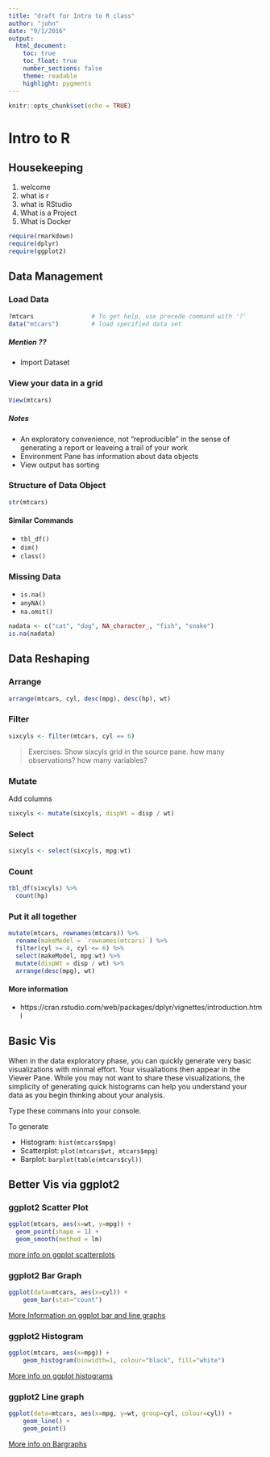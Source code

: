```yaml
---
title: "draft for Intro to R class"
author: "john"
date: "9/1/2016"
output: 
  html_document:
    toc: true
    toc_float: true
    number_sections: false
    theme: readable
    highlight: pygments
---
```


```r
knitr::opts_chunk$set(echo = TRUE)
```


# Intro to R


## Housekeeping

1. welcome
2. what is r
3. what is RStudio
4. What is a Project
5. What is Docker

```r
require(rmarkdown)
require(dplyr)
require(ggplot2)
```

## Data Management

### Load Data
```r
?mtcars                # To get help, use precede command with '?' 
data("mtcars")         # load specified data set
```

##### Mention ??

* Import Dataset 

### View your data in a grid
```r
View(mtcars)
```
##### Notes

* An exploratory convenience, not "reproducible" in the sense of generating a report or leaveing a trail of your work
* Environment Pane has information about data objects
* View output has sorting 


### Structure of Data Object

```r
str(mtcars)
```

#### Similar Commands
* `tbl_df()`
* `dim()`
* `class()`


### Missing Data

* `is.na()`
* `anyNA()`
* `na.omit()`

```r
nadata <- c("cat", "dog", NA_character_, "fish", "snake")
is.na(nadata)
```



## Data Reshaping 

### Arrange

```r
arrange(mtcars, cyl, desc(mpg), desc(hp), wt)
```

### Filter

```r
sixcyls <- filter(mtcars, cyl == 6)
```

> Exercises:  Show sixcyls grid in the source pane.  how many observations?  how many variables?

### Mutate

Add columns
```r
sixcyls <- mutate(sixcyls, dispWt = disp / wt)
```


### Select
```r
sixcyls <- select(sixcyls, mpg:wt)
```


### Count
```r
tbl_df(sixcyls) %>% 
  count(hp)
```


### Put it all together
```r

mutate(mtcars, rownames(mtcars)) %>% 
  rename(makeModel = `rownames(mtcars)`) %>% 
  filter(cyl >= 4, cyl <= 6) %>% 
  select(makeModel, mpg:wt) %>%
  mutate(dispWt = disp / wt) %>% 
  arrange(desc(mpg), wt)

```

#### More information 

* https://cran.rstudio.com/web/packages/dplyr/vignettes/introduction.html 



## Basic Vis

When in the data exploratory phase, you can quickly generate very basic visualizations with minmal effort.  Your visualiations then appear in the Viewer Pane.  While you may not want to share these visualizations, the simplicity of generating quick histograms can help you understand your data as you begin thinking about your analysis.

Type these commans into your console.

To generate

* Histogram:  `hist(mtcars$mpg)`
* Scatterplot: `plot(mtcars$wt, mtcars$mpg)`
* Barplot:  `barplot(table(mtcars$cyl))`


## Better Vis via ggplot2

### ggplot2 Scatter Plot
```r
ggplot(mtcars, aes(x=wt, y=mpg)) +
  geom_point(shape = 1) + 
  geom_smooth(method = lm)
```

[more info on ggplot scatterplots](http://www.cookbook-r.com/Graphs/Scatterplots_(ggplot2)/)


### ggplot2 Bar Graph
```r
ggplot(data=mtcars, aes(x=cyl)) +
    geom_bar(stat="count")
```

[More Information on ggplot bar and line graphs](http://www.cookbook-r.com/Graphs/Bar_and_line_graphs_(ggplot2)/)

### ggplot2 Histogram
```r
ggplot(mtcars, aes(x=mpg)) +
    geom_histogram(binwidth=1, colour="black", fill="white")
```

[More info on ggplot histograms](http://www.cookbook-r.com/Graphs/Plotting_distributions_(ggplot2))

### ggplot2 Line graph
```r
ggplot(data=mtcars, aes(x=mpg, y=wt, group=cyl, colour=cyl)) +
    geom_line() +
    geom_point()
```

[More info on Bargraphs](http://www.cookbook-r.com/Graphs/Bar_and_line_graphs_(ggplot2)/)


